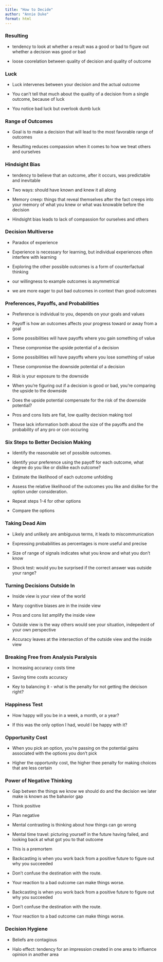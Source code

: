 ```yaml
---
title: "How to Decide"
author: "Annie Duke"
format: html
---
```


### Resulting

- tendency to look at whether a result was a good or bad to figure out whether a decision was good or bad

- loose coorelation between quality of decision and quality of outcome

### Luck

- Luck intervenes between your decision and the actual outcome

- You can't tell that much about the quality of a decision from a single outcome, because of luck

- You notice bad luck but overlook dumb luck

### Range of Outcomes

- Goal is to make a decision that will lead to the most favorable range of outcomes

- Resulting reduces compassion when it comes to how we treat others and ourselves 

### Hindsight Bias 

- tendency to believe that an outcome, after it occurs, was predictable and inevitable

- Two ways: should have known and knew it all along

- Memory creep: things that reveal themselves after the fact creeps into your memory of what you knew or what was knowable before the decision

- Hindsight bias leads to lack of compassion for ourselves and others

### Decision Multiverse

- Paradox of experience 

- Experience is necessary for learning, but individual experiences often interfere with learning

- Exploring the other possible outcomes is a form of counterfactual thinking

- our willingness to example outcomes is asymmetrical 

- we are more eager to put bad outcomes in context than good outcomes 

### Preferences, Payoffs, and Probabilities

- Preference is individual to you, depends on your goals and values

- Payoff is how an outcomes affects your progress toward or away from a goal

- Some possibilities will have payoffs where you gain something of value

- These compromise the upside potential of a decision 

- Some possibilities will have payoffs where you lose something of value

- These compromise the downside potential of a decision 

- Risk is your exposure to the downside

- When you're figuring out if a decision is good or bad, you're comparing the upside to the downside

- Does the upside potential compensate for the risk of the downside potential? 

- Pros and cons lists are flat, low quality decision making tool 

- These lack information both about the size of the payoffs and the probability of any pro or con occuring 

### Six Steps to Better Decision Making 

- Identify the reasonable set of possible outcomes.

- Identify your preference using the payoff for each outcome, what degree do you like or dislike each outcome?

- Estimate the likelihood of each outcome unfolding

- Assess the relative likelihood of the outcomes you like and dislike for the option under consideration. 

- Repeat steps 1-4 for other options

- Compare the options

### Taking Dead Aim

- Likely and unlikely are ambiguous terms, it leads to miscommunication 

- Expressing probabilities as percentages is more useful and precise 

- Size of range of signals indicates what you know and what you don't know

- Shock test: would you be surprised if the correct answer was outside your range? 

### Turning Decisions Outside In

- Inside view is your view of the world 

- Many cognitive biases are in the inside view 

- Pros and cons list amplify the inside view 

- Outside view is the way others would see your situation, indepedent of your own perspective

- Accuracy leaves at the intersection of the outside view and the inside view

### Breaking Free from Analysis Paralysis

- Increasing accuracy costs time

- Saving time costs accuracy

- Key to balancing it - what is the penalty for not getting the deicison right? 

### Happiness Test

- How happy will you be in a week, a month, or a year? 

- If this was the only option I had, would I be happy with it? 

### Opportunity Cost 

- When you pick an option, you're passing on the potential gains associated with the options you don't pick 

- Higher the opportunity cost, the higher thee penalty for making choices that are less certain 

### Power of Negative Thinking

- Gap betwen the things we know we should do and the decision we later make is known as the bahavior gap

- Think positive

- Plan negative 

- Mental contrasting is thinking about how things can go wrong

- Mental time travel: picturing yourself in the future having failed, and looking back at what got you to that outcome

- This is a premortem

- Backcasting is when you work back from a positive future to figure out why you succeeded 

- Don’t confuse the destination with the route. 

- Your reaction to a bad outcome can make things worse. 

- Backcasting is when you work back from a positive future to figure out why you succeeded 

- Don’t confuse the destination with the route. 

- Your reaction to a bad outcome can make things worse. 

### Decision Hygiene

- Beliefs are contagious

- Halo effect: tendency for an impression created in one area to influence opinion in another area 
